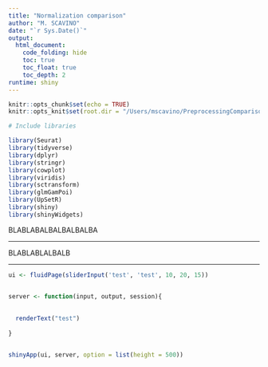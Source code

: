 ```yaml
---
title: "Normalization comparison"
author: "M. SCAVINO"
date: "`r Sys.Date()`"
output: 
  html_document:
    code_folding: hide
    toc: true
    toc_float: true
    toc_depth: 2
runtime: shiny
---
```


```r
knitr::opts_chunk$set(echo = TRUE)
knitr::opts_knit$set(root.dir = "/Users/mscavino/PreprocessingComparison/")
```



```r
# Include libraries

library(Seurat)
library(tidyverse)
library(dplyr)
library(stringr)
library(cowplot)
library(viridis)
library(sctransform)
library(glmGamPoi)
library(UpSetR)
library(shiny)
library(shinyWidgets)
```


BLABLABALBALBALBALBA

---


BLABLABLALBALB

---



```r
ui <- fluidPage(sliderInput('test', 'test', 10, 20, 15))


server <- function(input, output, session){
  
  
  renderText("test")
  
}


shinyApp(ui, server, option = list(height = 500))
```

